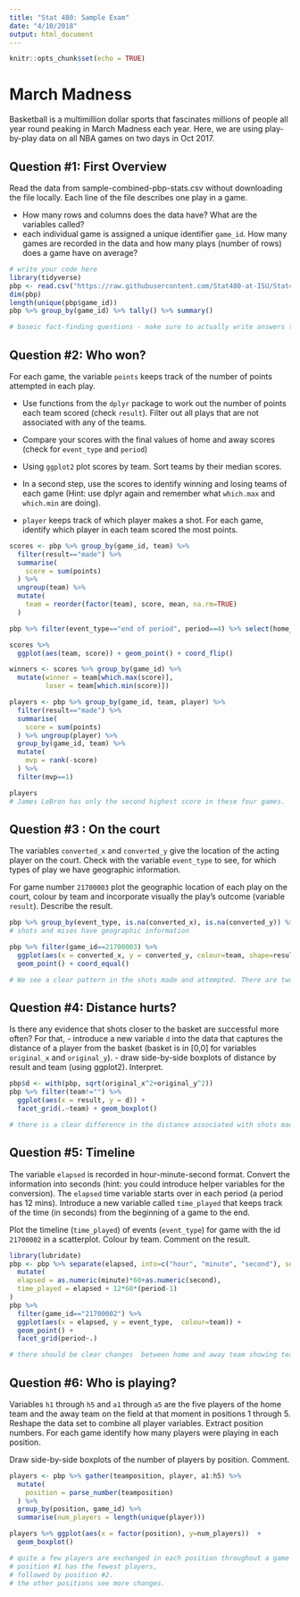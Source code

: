 ```yaml
---
title: "Stat 480: Sample Exam"
date: "4/10/2018"
output: html_document
---
```


```r
knitr::opts_chunk$set(echo = TRUE)
```


# March Madness


Basketball is a multimillion dollar sports that fascinates millions of people all year round peaking in March Madness each year.
Here, we are using play-by-play data on all NBA games on two days in Oct 2017. 

## Question #1: First Overview

Read the data from sample-combined-pbp-stats.csv without downloading the file locally. 
Each line of the file describes one play in a game. 

- How many rows and columns does the data have? What are the variables called?
- each individual game is assigned a unique identifier `game_id`. How many games are recorded in the data and how many plays (number of rows) does a game have on average?


```r
# write your code here
library(tidyverse)
pbp <- read.csv("https://raw.githubusercontent.com/Stat480-at-ISU/Stat480-at-ISU.github.io/master/exams/sample-combined-pbp-stats.csv")
dim(pbp)
length(unique(pbp$game_id))
pbp %>% group_by(game_id) %>% tally() %>% summary()

# baseic fact-finding questions - make sure to actually write answers to each question, i.e. there are 49 variables and 2386 plays overall. ...
```




## Question #2: Who won? 

For each game, the variable `points` keeps track of the number of points attempted in each play. 

- Use functions from the `dplyr` package to work out the number of points each team scored (check `result`). Filter out all plays that are not associated with any of the teams. 

- Compare your scores with the final values of home and away scores (check for `event_type` and `period`)

- Using `ggplot2` plot scores by team. Sort teams by their median scores.

- In a second step, use the scores to identify winning and losing teams of each game (Hint: use dplyr again and remember what `which.max` and `which.min` are doing). 

- `player` keeps track of which player makes a shot. For each game,  identify which player in each team scored the most points. 


```r
scores <- pbp %>% group_by(game_id, team) %>% 
  filter(result=="made") %>%
  summarise(
    score = sum(points)
  ) %>% 
  ungroup(team) %>%  
  mutate(
    team = reorder(factor(team), score, mean, na.rm=TRUE)
  ) 

pbp %>% filter(event_type=="end of period", period==4) %>% select(home_score, away_score, game_id)

scores %>%
  ggplot(aes(team, score)) + geom_point() + coord_flip()

winners <- scores %>% group_by(game_id) %>%
  mutate(winner = team[which.max(score)], 
         loser = team[which.min(score)])

players <- pbp %>% group_by(game_id, team, player) %>% 
  filter(result=="made") %>%
  summarise(
    score = sum(points)
  ) %>% ungroup(player) %>%
  group_by(game_id, team) %>%
  mutate(
    mvp = rank(-score)
  ) %>% 
  filter(mvp==1)

players
# James LeBron has only the second highest score in these four games. 
```

## Question #3 : On the court

The variables `converted_x` and `converted_y` give the location of the acting player on the court.  Check with the variable `event_type` to see, for which types of play we have geographic information.

For game number  `21700003` plot the geographic location of each play on the court, colour by team and incorporate visually the play's outcome (variable `result`). Describe the result.

```r
pbp %>% group_by(event_type, is.na(converted_x), is.na(converted_y)) %>% tally()
# shots and mises have geographic information

pbp %>% filter(game_id==21700003) %>% 
  ggplot(aes(x = converted_x, y = converted_y, colour=team, shape=result)) + 
  geom_point() + coord_equal()

# We see a clear pattern in the shots made and attempted. There are two tight clusters of shots attempted at the baskets, which spread out as distance increases. At the 3 point lines we can see another set of attempted shots. 
```

## Question #4: Distance hurts?

Is there any evidence that shots closer to the basket are successful more often? For that,
- introduce a new variable `d` into the data that captures the distance of a player from the basket (basket is in [0,0] for variables `original_x` and `original_y`).
- draw side-by-side boxplots of distance by result and team (using ggplot2). Interpret.

```r
pbp$d <- with(pbp, sqrt(original_x^2+original_y^2))
pbp %>% filter(team!="") %>% 
  ggplot(aes(x = result, y = d)) +
  facet_grid(.~team) + geom_boxplot()

# there is a clear difference in the distance associated with shots made and shots missed. Distance does hurt. Shots that were made tend to be closer to the basket.
```

## Question #5: Timeline

The variable `elapsed` is recorded in hour-minute-second format. Convert the information into seconds (hint: you could introduce helper variables for the conversion).
The `elapsed` time variable starts over in each period (a period has 12 mins). Introduce a new variable called `time_played` that keeps track of the time (in seconds) from the beginning of a game to the end.

Plot the timeline (`time_played`) of events (`event_type`) for game with the id `21700002` in a scatterplot. Colour by team. Comment on the result.

```r
library(lubridate)
pbp <- pbp %>% separate(elapsed, into=c("hour", "minute", "second"), sep=":") %>%
  mutate(
  elapsed = as.numeric(minute)*60+as.numeric(second),
  time_played = elapsed + 12*60*(period-1)
)
pbp %>% 
  filter(game_id=="21700002") %>%
  ggplot(aes(x = elapsed, y = event_type,  colour=team)) + 
  geom_point() +
  facet_grid(period~.)

# there should be clear changes  between home and away team showing teams' plays, but on this scale this is hard to see.
```

## Question #6: Who is playing?

Variables `h1` through `h5` and `a1` through `a5` are the five players of the home team and the away team on the field at that moment in positions 1 through 5.
Reshape the data set to combine all player variables. Extract position numbers. For each game identify how many players were playing in each position. 

Draw side-by-side boxplots of the number of players by position. Comment.


```r
players <- pbp %>% gather(teamposition, player, a1:h5) %>%
  mutate(
    position = parse_number(teamposition)
  ) %>%
  group_by(position, game_id) %>%
  summarise(num_players = length(unique(player)))

players %>% ggplot(aes(x = factor(position), y=num_players))  +
  geom_boxplot() 

# quite a few players are exchanged in each position throughout a game (probably about half are from each of the teams - ideally we should distinguish between home and away team)
# position #1 has the fewest players,
# followed by position #2. 
# the other positions see more changes.
```
